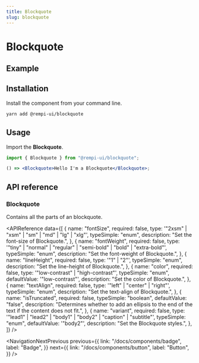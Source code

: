 ```yaml
---
title: Blockquote
slug: blockquote
---
```


# Blockquote

<Description text="A block level extended quotation." />

## Example

<PreviewComponent name="blockquote" />

## Installation

Install the component from your command line.

```bash
yarn add @rempi-ui/blockquote
```

## Usage

Import the <strong>Blockquote</strong>.

```jsx
import { Blockquote } from "@rempi-ui/blockquote";

() => <Blockquote>Hello I'm a Blockquote</Blockquote>;
```

## API reference

### Blockquote

Contains all the parts of an blockquote.

<APIReference
  data={[
    {
      name: "fontSize",
      required: false,
      type: '"2xsm" | "xsm" | "sm" | "md" | "lg" | "xlg"',
      typeSimple: "enum",
      description: "Set the font-size of Blockquote.",
    },
    {
      name: "fontWeight",
      required: false,
      type: '"tiny" | "normal" | "regular" | "semi-bold" | "bold" | "extra-bold"',
      typeSimple: "enum",
      description: "Set the font-weight of Blockquote.",
    },
    {
      name: "lineHeight",
      required: false,
      type: '"1" | "2"',
      typeSimple: "enum",
      description: "Set the line-height of Blockquote.",
    },
    {
      name: "color",
      required: false,
      type: '"low-contrast" | "high-contrast"',
      typeSimple: "enum",
      defaultValue: '"low-contrast"',
      description: "Set the color of Blockquote.",
    },
    {
      name: "textAlign",
      required: false,
      type: '"left" | "center" | "right"',
      typeSimple: "enum",
      description: "Set the text-align of Blockquote.",
    },
    {
      name: "isTruncated",
      required: false,
      typeSimple: "boolean",
      defaultValue: "false",
      description:
        "Determines whether to add an ellipsis to the end of the text if the content does not fit.",
    },
    {
      name: "variant",
      required: false,
      type: '"lead1" | "lead2" | "body1" | "body2" | "caption" | "subtitle"',
      typeSimple: "enum",
      defaultValue: '"body2"',
      description: "Set the Blockquote styles.",
    },
  ]}
/>

<NavigationNextPrevious
  previous={{
    link: "/docs/components/badge",
    label: "Badge",
  }}
  next={{
    link: "/docs/components/button",
    label: "Button",
  }}
/>
